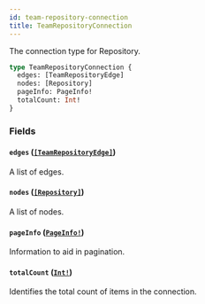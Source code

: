 ```yaml
---
id: team-repository-connection
title: TeamRepositoryConnection
---
```


The connection type for Repository.

```graphql
type TeamRepositoryConnection {
  edges: [TeamRepositoryEdge]
  nodes: [Repository]
  pageInfo: PageInfo!
  totalCount: Int!
}
```

### Fields

#### `edges` ([`[TeamRepositoryEdge]`](/docs/api/objects/team-repository-edge))

A list of edges.

#### `nodes` ([`[Repository]`](/docs/api/objects/repository))

A list of nodes.

#### `pageInfo` ([`PageInfo!`](/docs/api/objects/page-info))

Information to aid in pagination.

#### `totalCount` ([`Int!`](/docs/api/scalars/int))

Identifies the total count of items in the connection.
